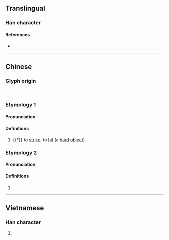 {{character info}}
==Translingual==

===Han character===
{{Han char|rn=64|rad=手|as=11|sn=14|four=|canj=QSEG|ids=⿰扌堅}}

====References====
* {{Han ref|kx=0452.110|dkj=12650|dj=0802.150|hdz=31943.050|uh=647C|ud=25724}}

----

==Chinese==

===Glyph origin===
{{Han etym}}
{{Han compound|扌|堅|ls=psc|c1=s|c2=p|t1=hand}}.

===Etymology 1===
{{zh-forms|s=𰓱|alt=挳,亨-Cantonese}}

====Pronunciation====
{{zh-pron
|m=kēng
|c=hang1
|mc=y
|oc=y
|cat=v
}}

====Definitions====
{{zh-hanzi}}

# {{†}} {{lb|zh|Cantonese}} to [[strike]]; to [[hit]] (a [[hard]] [[object]])
#: {{zh-x|唔好 攞 筷子 摼 碗。|Don't '''hit''' the bowl with chopsticks.|C}}

===Etymology 2===
{{zh-forms|s=𰓱}}

====Pronunciation====
{{zh-pron
|m=qiān
|cat=v
}}

====Definitions====
{{zh-hanzi}}

# {{zh-alt-form|牽|to drag; to pull}}

----

==Vietnamese==

===Han character===
{{vi-hantu|rs=手11|ken}}

# {{rfdef|vi|sort=手11}}